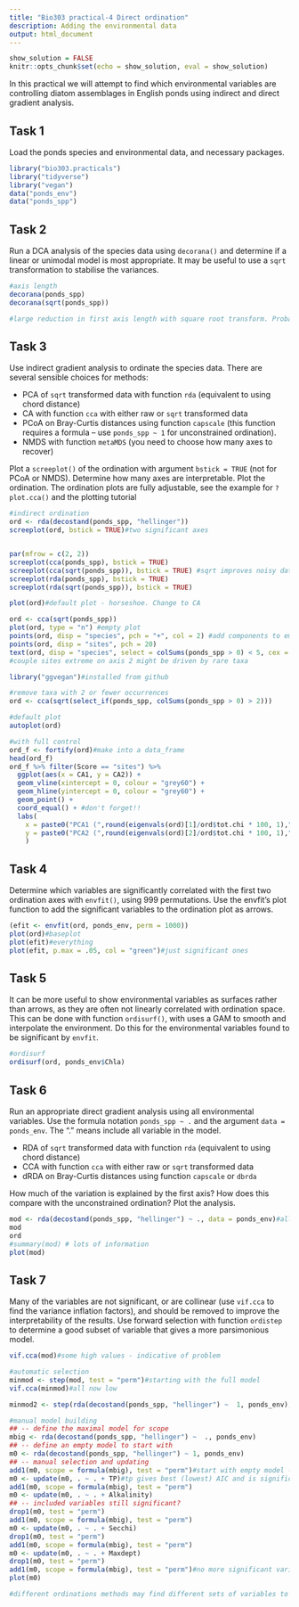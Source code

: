 ```yaml
---
title: "Bio303 practical-4 Direct ordination"
description: Adding the environmental data
output: html_document
---
```


```r
show_solution = FALSE
knitr::opts_chunk$set(echo = show_solution, eval = show_solution)
```



In this practical we will attempt to find which environmental variables are controlling diatom assemblages in English ponds using indirect and direct gradient analysis.

## Task 1

Load the ponds species and environmental data, and necessary packages.

```r
library("bio303.practicals")
library("tidyverse")
library("vegan")
data("ponds_env")
data("ponds_spp")
```


## Task 2

Run a DCA analysis of the species data using `decorana()` and determine if a linear or unimodal model is most appropriate. It may be useful to use a `sqrt` transformation to stabilise the variances.

```r
#axis length
decorana(ponds_spp)
decorana(sqrt(ponds_spp))

#large reduction in first axis length with square root transform. Probably noise.
```


## Task 3

Use indirect gradient analysis to ordinate the species data. There are several sensible choices for methods: 

- PCA of `sqrt` transformed data with function `rda` (equivalent to using chord distance)
- CA with function `cca` with either raw or `sqrt` transformed data
- PCoA on Bray-Curtis distances using function `capscale` (this function requires a formula – use `ponds_spp ~ 1` for unconstrained ordination).
- NMDS with function `metaMDS` (you need to choose how many axes to recover)

Plot a `screeplot()` of the ordination with argument `bstick = TRUE` (not for PCoA or NMDS). Determine how many axes are interpretable. Plot the ordination. The ordination plots are fully adjustable, see the example for `?plot.cca()` and the plotting tutorial

```r
#indirect ordination
ord <- rda(decostand(ponds_spp, "hellinger"))
screeplot(ord, bstick = TRUE)#two significant axes


par(mfrow = c(2, 2))
screeplot(cca(ponds_spp), bstick = TRUE)
screeplot(cca(sqrt(ponds_spp)), bstick = TRUE) #sqrt improves noisy data
screeplot(rda(ponds_spp), bstick = TRUE)
screeplot(rda(sqrt(ponds_spp)), bstick = TRUE)
```

```r
plot(ord)#default plot - horseshoe. Change to CA

ord <- cca(sqrt(ponds_spp))
plot(ord, type = "n") #empty plot
points(ord, disp = "species", pch = "+", col = 2) #add components to empty plot
points(ord, disp = "sites", pch = 20)
text(ord, disp = "species", select = colSums(ponds_spp > 0) < 5, cex = .5, col = 2)
#couple sites extreme on axis 2 might be driven by rare taxa
```

```r
library("ggvegan")#installed from github

#remove taxa with 2 or fewer occurrences
ord <- cca(sqrt(select_if(ponds_spp, colSums(ponds_spp > 0) > 2)))

#default plot
autoplot(ord)

#with full control
ord_f <- fortify(ord)#make into a data_frame
head(ord_f)
ord_f %>% filter(Score == "sites") %>% 
  ggplot(aes(x = CA1, y = CA2)) +
  geom_vline(xintercept = 0, colour = "grey60") +
  geom_hline(yintercept = 0, colour = "grey60") + 
  geom_point() +
  coord_equal() + #don't forget!!
  labs(
    x = paste0("PCA1 (",round(eigenvals(ord)[1]/ord$tot.chi * 100, 1),"%)"),
    y = paste0("PCA2 (",round(eigenvals(ord)[2]/ord$tot.chi * 100, 1),"%)")
    )

```

## Task 4

Determine which variables are significantly correlated with the first two ordination axes with `envfit()`, using 999 permutations. Use the envfit’s plot function to add the significant variables to the ordination plot as arrows.

```r
(efit <- envfit(ord, ponds_env, perm = 1000))
plot(ord)#baseplot
plot(efit)#everything
plot(efit, p.max = .05, col = "green")#just significant ones
```

## Task 5

It can be more useful to show environmental variables as surfaces rather than arrows, as they are often not linearly correlated with ordination space. This can be done with function `ordisurf()`, with uses a GAM to smooth and interpolate the environment. Do this for the environmental variables found to be significant by `envfit`.


```r
#ordisurf
ordisurf(ord, ponds_env$Chla)
```

## Task 6

Run an appropriate direct gradient analysis using all environmental variables. Use the formula notation `ponds_spp ~ .` and the argument `data = ponds_env`. The “.” means include all variable in the model.

- RDA of `sqrt` transformed data with function `rda` (equivalent to using chord distance)
- CCA with function `cca` with either raw or `sqrt` transformed data
- dRDA on Bray-Curtis distances using function `capscale` or `dbrda`

How much of the variation is explained by the first axis? How does this compare with the unconstrained ordination? Plot the analysis.

```r
mod <- rda(decostand(ponds_spp, "hellinger") ~ ., data = ponds_env)#all variables
mod
ord
#summary(mod) # lots of information
plot(mod)
```


## Task 7

Many of the variables are not significant, or are collinear (use `vif.cca` to find the variance inflation factors), and should be removed to improve the interpretability of the results. Use forward selection with function `ordistep` to determine a good subset of variable that gives a more parsimonious model.

```r
vif.cca(mod)#some high values - indicative of problem

#automatic selection 
minmod <- step(mod, test = "perm")#starting with the full model
vif.cca(minmod)#all now low

minmod2 <- step(rda(decostand(ponds_spp, "hellinger") ~  1, ponds_env), reformulate(names(ponds_env)), test = "perm")#starting with an empty model - gives more parsimonious solution

#manual model building
## -- define the maximal model for scope
mbig <- rda(decostand(ponds_spp, "hellinger") ~  ., ponds_env)
## -- define an empty model to start with
m0 <- rda(decostand(ponds_spp, "hellinger") ~ 1, ponds_env)
## -- manual selection and updating
add1(m0, scope = formula(mbig), test = "perm")#start with empty model - test which variable is best to add
m0 <- update(m0, . ~ . + TP)#tp gives best (lowest) AIC and is significant
add1(m0, scope = formula(mbig), test = "perm")
m0 <- update(m0, . ~ . + Alkalinity)
## -- included variables still significant?
drop1(m0, test = "perm")
add1(m0, scope = formula(mbig), test = "perm")
m0 <- update(m0, . ~ . + Secchi)
drop1(m0, test = "perm")
add1(m0, scope = formula(mbig), test = "perm")
m0 <- update(m0, . ~ . + Maxdept)
drop1(m0, test = "perm")
add1(m0, scope = formula(mbig), test = "perm")#no more significant variables
plot(m0)

#different ordinations methods may find different sets of variables to be important
```

